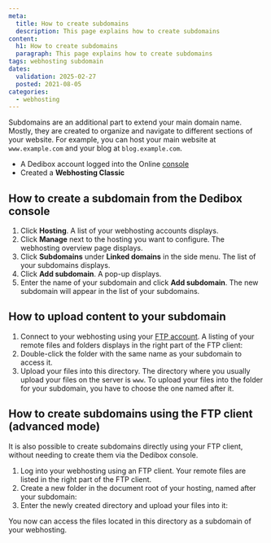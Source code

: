 ```yaml
---
meta:
  title: How to create subdomains
  description: This page explains how to create subdomains
content:
  h1: How to create subdomains
  paragraph: This page explains how to create subdomains
tags: webhosting subdomain
dates:
  validation: 2025-02-27
  posted: 2021-08-05
categories:
  - webhosting
---
```




<WebhostingOnline />

Subdomains are an additional part to extend your main domain name. Mostly, they are created to organize and navigate to different sections of your website. For example, you can host your main website at `www.example.com` and your blog at `blog.example.com`.

<Requirements />

- A Dedibox account logged into the Online [console](https://console.online.net)
- Created a **Webhosting Classic**

## How to create a subdomain from the Dedibox console

1. Click **Hosting**. A list of your webhosting accounts displays.
2. Click **Manage** next to the hosting you want to configure. The webhosting overview page displays.
3. Click **Subdomains** under **Linked domains** in the side menu. The list of your subdomains displays.
4. Click **Add subdomain**. A pop-up displays.
5. Enter the name of your subdomain and click **Add subdomain**. The new subdomain will appear in the list of your subdomains.

## How to upload content to your subdomain

1. Connect to your webhosting using your [FTP account](/classic-hosting/concepts/#ftp-account). A listing of your remote files and folders displays in the right part of the FTP client:
    <Lightbox image={image} width="" />
2. Double-click the folder with the same name as your subdomain to access it.
3. Upload your files into this directory.
    <Message type="tip">
      The directory where you usually upload your files on the server is `www`. To upload your files into the folder for your subdomain, you have to choose the one named after it.
    </Message>

## How to create subdomains using the FTP client (advanced mode)

It is also possible to create subdomains directly using your FTP client, without needing to create them via the Dedibox console.

1. Log into your webhosting using an FTP client. Your remote files are listed in the right part of the FTP client.
    <Lightbox image={image2} width="" />
2. Create a new folder in the document root of your hosting, named after your subdomain:
    <Lightbox image={image3} width="" />
3. Enter the newly created directory and upload your files into it:
    <Lightbox image={image4} width="" />

You now can access the files located in this directory as a subdomain of your webhosting.


